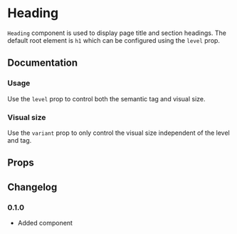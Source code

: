 # Heading

`Heading` component is used to display page title and section headings. The default root element is `h1` which can be configured using the `level` prop.

## Documentation

### Usage

Use the `level` prop to control both the semantic tag and visual size.

<ax-demo name="heading/usage" />

### Visual size

Use the `variant` prop to only control the visual size independent of the level and tag.

<ax-demo name="heading/size-usage" />

## Props

<ax-props-table component="Heading" extends="Text" />

## Changelog

### 0.1.0

- Added component
